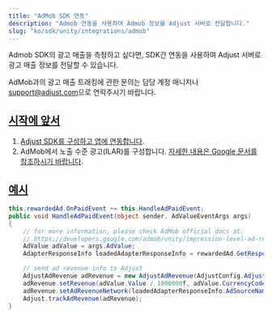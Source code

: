 ```yaml
---
title: "AdMob SDK 연동"
description: "Admob 연동을 사용하여 Admob 정보를 Adjust 서버로 전달합니다."
slug: "ko/sdk/unity/integrations/admob"
---
```


<MinorVersion added="v4.29.0">

Admob SDK의 광고 매출을 측정하고 싶다면, SDK간 연동을 사용하여 Adjust 서버로 광고 매출 정보를 전달할 수 있습니다.

</MinorVersion>
<Callout type="note">

AdMob과의 광고 매출 트래킹에 관한 문의는 담당 계정 매니저나 [support@adjust.com](mailto:support@adjust.com)으로 연락주시기 바랍니다.

</Callout>

## [시작에 앞서](before-you-begin)

1. [Adjust SDK를 구성하고 앱에 연동합니다](/ko/sdk/unity).
2. AdMob에서 노출 수준 광고\(ILAR\)를 구성합니다. [자세한 내용은 Google 문서를 참조하시기 바랍니다](https://support.google.com/admob/answer/11322405).

## [예시](example)

```cs
this.rewardedAd.OnPaidEvent += this.HandleAdPaidEvent;
public void HandleAdPaidEvent(object sender, AdValueEventArgs args)
{
    // for more information, please check AdMob official docs at:
    // https://developers.google.com/admob/unity/impression-level-ad-revenue
    AdValue adValue = args.AdValue;
    AdapterResponseInfo loadedAdapterResponseInfo = rewardedAd.GetResponseInfo().GetLoadedAdapterResponseInfo();

    // send ad revenue info to Adjust
    AdjustAdRevenue adRevenue = new AdjustAdRevenue(AdjustConfig.AdjustAdRevenueSourceAdMob);
    adRevenue.setRevenue(adValue.Value / 1000000f, adValue.CurrencyCode);
    adRevenue.setAdRevenueNetwork(loadedAdapterResponseInfo.AdSourceName)
    Adjust.trackAdRevenue(adRevenue);
}
```
